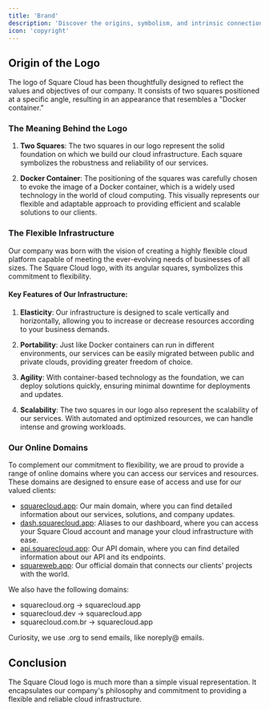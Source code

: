 ```yaml
---
title: 'Brand'
description: 'Discover the origins, symbolism, and intrinsic connection of our logo at Square Cloud, a flexible cloud infrastructure designed from the ground up for adaptability.'
icon: 'copyright'
---
```


## Origin of the Logo

The logo of Square Cloud has been thoughtfully designed to reflect the values and objectives of our company. It consists of two squares positioned at a specific angle, resulting in an appearance that resembles a "Docker container."

### The Meaning Behind the Logo

1. **Two Squares**: The two squares in our logo represent the solid foundation on which we build our cloud infrastructure. Each square symbolizes the robustness and reliability of our services.

2. **Docker Container**: The positioning of the squares was carefully chosen to evoke the image of a Docker container, which is a widely used technology in the world of cloud computing. This visually represents our flexible and adaptable approach to providing efficient and scalable solutions to our clients.

### The Flexible Infrastructure

Our company was born with the vision of creating a highly flexible cloud platform capable of meeting the ever-evolving needs of businesses of all sizes. The Square Cloud logo, with its angular squares, symbolizes this commitment to flexibility.

#### Key Features of Our Infrastructure:

1. **Elasticity**: Our infrastructure is designed to scale vertically and horizontally, allowing you to increase or decrease resources according to your business demands.

2. **Portability**: Just like Docker containers can run in different environments, our services can be easily migrated between public and private clouds, providing greater freedom of choice.

3. **Agility**: With container-based technology as the foundation, we can deploy solutions quickly, ensuring minimal downtime for deployments and updates.

4. **Scalability**: The two squares in our logo also represent the scalability of our services. With automated and optimized resources, we can handle intense and growing workloads.

### Our Online Domains

To complement our commitment to flexibility, we are proud to provide a range of online domains where you can access our services and resources. These domains are designed to ensure ease of access and use for our valued clients:

- [squarecloud.app](https://squarecloud.app): Our main domain, where you can find detailed information about our services, solutions, and company updates.
- [dash.squarecloud.app](https://squarecloud.app/dashboard): Aliases to our dashboard, where you can access your Square Cloud account and manage your cloud infrastructure with ease.
- [api.squarecloud.app](https://api.squarecloud.app): Our API domain, where you can find detailed information about our API and its endpoints.
- [squareweb.app](https://squarecloud.app): Our official domain that connects our clients' projects with the world.

We also have the following domains:
- squarecloud.org -> squarecloud.app
- squarecloud.dev -> squarecloud.app
- squarecloud.com.br -> squarecloud.app

Curiosity, we use .org to send emails, like noreply@ emails.
## Conclusion

The Square Cloud logo is much more than a simple visual representation. It encapsulates our company's philosophy and commitment to providing a flexible and reliable cloud infrastructure.